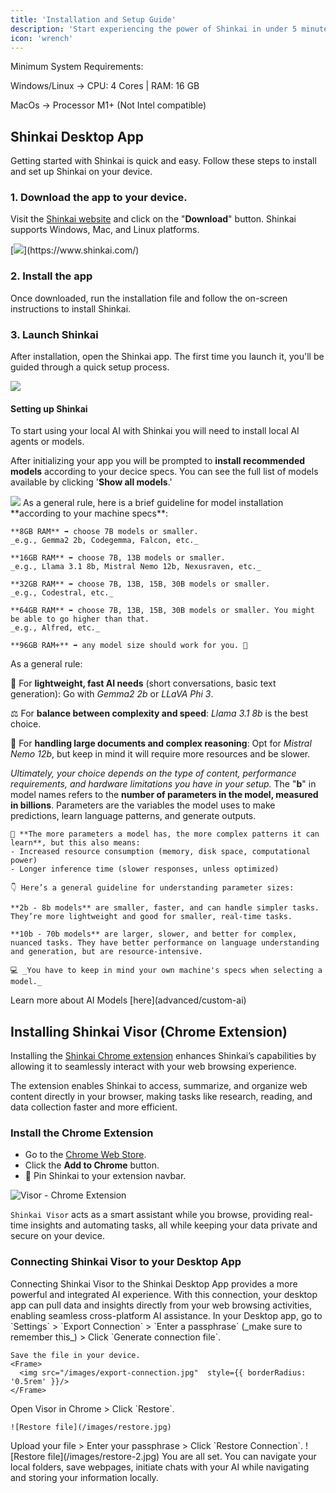```yaml
---
title: 'Installation and Setup Guide'
description: 'Start experiencing the power of Shinkai in under 5 minutes'
icon: 'wrench'
---
```

<Info>
 Minimum System Requirements: 

 Windows/Linux -> CPU: 4 Cores | RAM: 16 GB

 MacOs -> Processor M1+ (Not Intel compatible)
</Info>
## Shinkai Desktop App
Getting started with Shinkai is quick and easy. Follow these steps to install and set up Shinkai on your device.

### 1. Download the app to your device. 
Visit the [Shinkai website](https://www.shinkai.com/) and click on the "**Download**" button. Shinkai supports Windows, Mac, and Linux platforms.

<Frame>
  [<img src="/images/download.png"  style={{ borderRadius: '0.5rem' }}/>](https://www.shinkai.com/)
</Frame>

### 2. Install the app
Once downloaded, run the installation file and follow the on-screen instructions to install Shinkai.

### 3. Launch Shinkai
After installation, open the Shinkai app. The first time you launch it, you'll be guided through a quick setup process.

<Frame>
  <img src="/images/welcome.jpg"  style={{ borderRadius: '0.5rem' }}/>
</Frame>


#### Setting up Shinkai
To start using your local AI with Shinkai you will need to install local AI agents or models. 

After initializing your app you will be prompted to **install recommended models** according to your decice specs. You can see the full list of models available by clicking '**Show all models**.'

<Frame>
  <img src="/images/models-setup.jpg"  style={{ borderRadius: '0.5rem' }}/>
</Frame>



<AccordionGroup>

<Accordion icon="robot" title="AI model guideline according to your RAM">
  As a general rule, here is a brief guideline for model installation **according to your machine specs**: 

    **8GB RAM** ➡ choose 7B models or smaller.
    _e.g., Gemma2 2b, Codegemma, Falcon, etc._

    **16GB RAM** ➡ choose 7B, 13B models or smaller.
    _e.g., Llama 3.1 8b, Mistral Nemo 12b, Nexusraven, etc._

    **32GB RAM** ➡ choose 7B, 13B, 15B, 30B models or smaller.
    _e.g., Codestral, etc._

    **64GB RAM** ➡ choose 7B, 13B, 15B, 30B models or smaller. You might be able to go higher than that.
    _e.g., Alfred, etc._

    **96GB RAM+** ➡ any model size should work for you. 🦾
</Accordion>
<Accordion icon="laptop" title="Which AI model should I install?">
  As a general rule: 
  
  👟 For **lightweight, fast AI needs** (short conversations, basic text generation): Go with _Gemma2 2b_ or _LLaVA Phi 3_.
  
  ⚖️  For **balance between complexity and speed**: _Llama 3.1 8b_ is the best choice.
  
  🧠  For **handling large documents and complex reasoning**: Opt for _Mistral Nemo 12b_, but keep in mind it will require more resources and be slower.

  _Ultimately, your choice depends on the type of content, performance requirements, and hardware limitations you have in your setup._
</Accordion>
<Accordion icon="book-open" title="Understanding the 'b' in model names">
  The "**b**" in model names refers to the **number of parameters in the model, measured in billions**. Parameters are the variables the model uses to make predictions, learn language patterns, and generate outputs.

    👀 **The more parameters a model has, the more complex patterns it can learn**, but this also means:
    - Increased resource consumption (memory, disk space, computational power)
    - Longer inference time (slower responses, unless optimized)

    👇 Here’s a general guideline for understanding parameter sizes:

    **2b - 8b models** are smaller, faster, and can handle simpler tasks. They’re more lightweight and good for smaller, real-time tasks.

    **10b - 70b models** are larger, slower, and better for complex, nuanced tasks. They have better performance on language understanding and generation, but are resource-intensive.

    💻 _You have to keep in mind your own machine's specs when selecting a model._
</Accordion>

</AccordionGroup>

<Tip>
Learn more about AI Models [here](advanced/custom-ai)
</Tip>

## Installing Shinkai Visor (Chrome Extension)

Installing the [Shinkai Chrome extension](https://chromewebstore.google.com/u/1/detail/shinkai-visor-supercharge/emahbbinjjmancgckmoodjficjdkjkif) enhances Shinkai’s capabilities by allowing it to seamlessly interact with your web browsing experience. 

The extension enables Shinkai to access, summarize, and organize web content directly in your browser, making tasks like research, reading, and data collection faster and more efficient. 

### Install the Chrome Extension

- Go to the [Chrome Web Store](https://chromewebstore.google.com/u/1/detail/shinkai-visor-supercharge/emahbbinjjmancgckmoodjficjdkjkif).
- Click the **Add to Chrome** button.
- 📌 Pin Shinkai to your extension navbar.


![Visor - Chrome Extension](/images/visor.png)

`Shinkai Visor` acts as a smart assistant while you browse, providing real-time insights and automating tasks, all while keeping your data private and secure on your device.

### Connecting Shinkai Visor to your Desktop App
<Note>
  Connecting Shinkai Visor to the Shinkai Desktop App provides a more powerful and integrated AI experience. 
</Note>
With this connection, your desktop app can pull data and insights directly from your web browsing activities, enabling seamless cross-platform AI assistance.

<Steps>
  <Step title="Export your connection">
    In your Desktop app, go to `Settings` > `Export Connection` > `Enter a passphrase` (_make sure to remember this_) > Click `Generate connection file`.

    Save the file in your device.
    <Frame>
      <img src="/images/export-connection.jpg"  style={{ borderRadius: '0.5rem' }}/>
    </Frame>

  </Step>
  <Step title="Restore Connection in Visor (Chrome extension)">
    Open Visor in Chrome > Click `Restore`.

    ![Restore file](/images/restore.jpg)
    
  </Step>
  <Step title="Upload the connection file">
    Upload your file > Enter your passphrase > Click `Restore Connection`.
    ![Restore file](/images/restore-2.jpg)
  </Step>
</Steps>


  <Card> 
    <Icon icon="check" size={24}/> You are all set. You can navigate your local folders, save webpages, initiate chats with your AI while navigating and storing your information locally. 
  </Card>